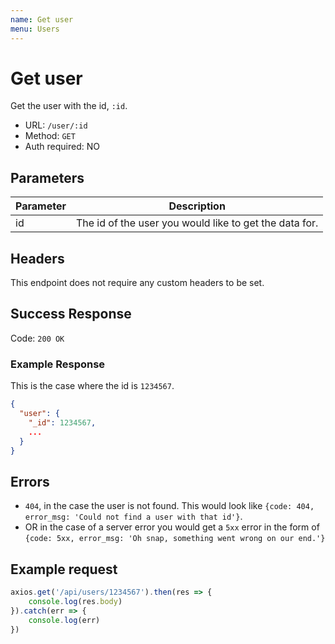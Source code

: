 ```yaml
---
name: Get user
menu: Users
---
```


# Get user
Get the user with the id, `:id`.
- URL: `/user/:id`
- Method: `GET`
- Auth required: NO

## Parameters
|Parameter|Description                                            |
|---------|-------------------------------------------------------|
|id       | The id of the user you would like to get the data for.|

## Headers
This endpoint does not require any custom headers to be set.

## Success Response
Code: `200 OK`
### Example Response
This is the case where the id is `1234567`.
```json
{
  "user": {
    "_id": 1234567,
    ...
  }
}
```

## Errors
- `404`, in the case the user is not found. This would look like `{code: 404, error_msg: 'Could not find a user with that id'}`.
- OR in the case of a server error you would get a `5xx` error in the form of `{code: 5xx, error_msg: 'Oh snap, something went wrong on our end.'}`

## Example request
```js
axios.get('/api/users/1234567').then(res => {
    console.log(res.body)
}).catch(err => {
    console.log(err)
})
```